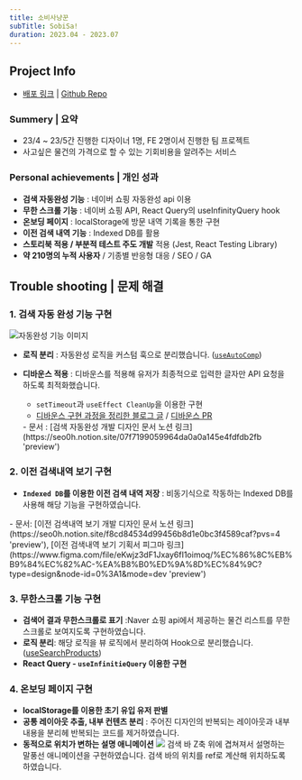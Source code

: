 ```yaml
---
title: 소비사냥꾼
subTitle: SobiSa!
duration: 2023.04 - 2023.07
---
```



<ProjectMainImage contents={contents} gridStyle='grid-cols-[1.6fr_repeat(2,_1fr)]' />

## Project Info

- [배포 링크](https://sobisa.vercel.app/ 'preview') | [Github Repo](https://github.com/SobiSa-Expense-Hunter/SobiSa 'preview')

### Summery | 요약

- 23/4 ~ 23/5간 진행한 디자이너 1명, FE 2명이서 진행한 팀 프로젝트
- 사고싶은 물건의 가격으로 할 수 있는 기회비용을 알려주는 서비스

### Personal achievements | 개인 성과

- **검색 자동완성 기능** : 네이버 쇼핑 자동완성 api 이용
- **무한 스크롤 기능** : 네이버 쇼핑 API, React Query의 useInfinityQuery hook
- **온보딩 페이지** : localStorage에 방문 내역 기록을 통한 구현
- **이전 검색 내역 기능** : Indexed DB를 활용
- **스토리북 적용 / 부분적 테스트 주도 개발** 적용 (Jest, React Testing Library)
- **약 210명의 누적 사용자** / 기종별 반응형 대응 / SEO / GA

<div className='hidden print:mt-60 print:block' />

## Trouble shooting | 문제 해결

### 1. 검색 자동 완성 기능 구현

![자동완성 기능 이미지](/posts/contents/240423-214742.png)

- **로직 분리** : 자동완성 로직을 커스텀 훅으로 분리했습니다. ([`useAutoComp`](https://github.com/SobiSa-Expense-Hunter/SobiSa/blob/develop/src/hooks/useAutoCmp.ts))
- **디바운스 적용** : 디바운스를 적용해 유저가 최종적으로 입력한 글자만 API 요청을 하도록 최적화했습니다.

  - `setTimeout`과 `useEffect CleanUp`을 이용한 구현
  - [디바운스 구현 과정을 정리한 블로그 글](https://blog.seo0h.me/blog/study/debounce 'preview') / [디바운스 PR](https://github.com/SobiSa-Expense-Hunter/SobiSa/pull/195 'preview')

  <Captions>
    - 문서 : [검색 자동완성 개발 디자인 문서 노션
    링크](https://seo0h.notion.site/07f7199059964da0a0a145e4fdfdb2fb 'preview')
  </Captions>

### 2. 이전 검색내역 보기 구현

- **`Indexed DB`를 이용한 이전 검색 내역 저장** : 비동기식으로 작동하는 Indexed DB를 사용해 해당 기능을 구현하였습니다.

<Captions>
  - 문서: [이전 검색내역 보기 개발 디자인 문서 노션
  링크](https://seo0h.notion.site/f8cd84534d99456b8d1e0bc3f4589caf?pvs=4 'preview'), [이전 검색내역
  보기 기획서 피그마
  링크](https://www.figma.com/file/eKwjz3dF1Jxay6fI1oimoq/%EC%86%8C%EB%B9%84%EC%82%AC-%EA%B8%B0%ED%9A%8D%EC%84%9C?type=design&node-id=0%3A1&mode=dev
  'preview')
</Captions>

### 3. 무한스크롤 기능 구현

- **검색어 결과 무한스크롤로 표기** :Naver 쇼핑 api에서 제공하는 물건 리스트를 무한스크롤로 보여지도록 구현하였습니다.
- **로직 분리**: 해당 로직을 뷰 로직에서 분리하여 Hook으로 분리했습니다.([useSearchProducts](https://github.com/SobiSa-Expense-Hunter/SobiSa/blob/develop/src/hooks/useSearchProduct.ts))
- **React Query - `useInfinitieQuery` 이용한 구현**

<div className='hidden print:mt-60 print:block' />

### 4. 온보딩 페이지 구현

- **localStorage를 이용한 초기 유입 유저 판별**
- **공통 레이아웃 추출, 내부 컨텐츠 분리** : 주어진 디자인의 반복되는 레이아웃과 내부 내용을 분리헤 반복되는 코드를 제거하였습니다.
- **동적으로 위치가 변하는 설명 애니메이션**
  ![](/posts/contents/240423-220253.png)
  검색 바 Z축 위에 겹쳐져서 설명하는 말풍선 애니메이션을 구현하였습니다. 검색 바의 위치를 ref로 계산해 위치하도록 하였습니다.
